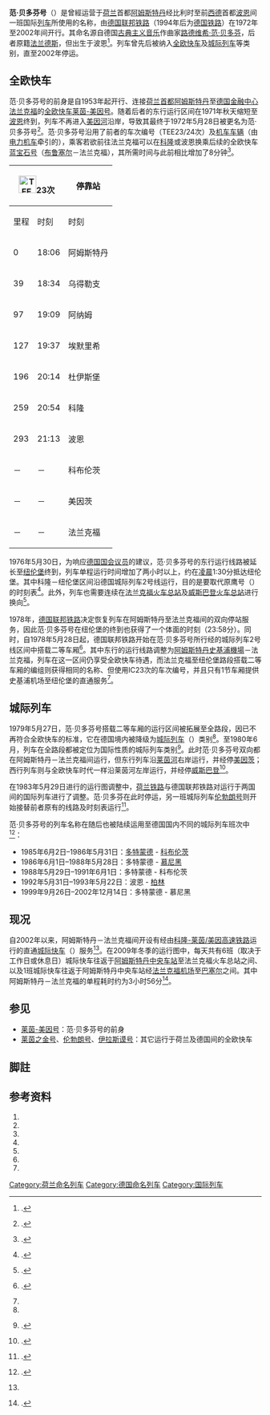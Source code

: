 {{Infobox rail service
| box_width       = 
| name            = 范·贝多芬号
| logo            = 
| logo_width      = 
| image           =
| image_width     = 
| caption         =  
| type            = [[全欧快车|全欧快车]]（1972–1979）<br>[[城际列车_(欧洲)|城际列车]]（1979–2002）
| status          =  
| locale          = {{GER}}、{{NED}}
| predecessor     = [[莱茵-美因号|莱茵-美因号]]
| first           = {{start date|1972|05|28|df=y}}
| last            = {{end date|2002|12|14|df=y}}
| successor       = 
| operator        = [[德国联邦铁路|德国联邦铁路]]/[[德国铁路|德国铁路]] 
| formeroperator  = 
| ridership       = 
| start           = 
| stops           = 
| end             =
| distance        = 
| journeytime     = 
| frequency       = 
| trainnumber     = 
| line_used       = 
| class           = 
| access          = 
| seating         = 
| sleeping        = 
| autorack        = 
| catering        = 
| observation     =
| entertainment   = 
| baggage         = 
| otherfacilities = 
| stock           = 
| gauge           = {{railgauge|sg}}
| el              = 1500[[伏特|伏]][[直流电|直流电]]（荷兰）<br>15千伏16⅔[[赫兹|赫兹]][[交流电|交流电]]（德国）
| speed           = 
| owners          = 
| routenumber     = 
| map             = [[File:TEE_Van_Beethoven_in_Intercity_network.svg|thumb]]
| map_state       =  show
}}

'''范·贝多芬号'''（{{lang-de|'''''Van Beethoven'''''}}）是曾經运营于[[荷兰|荷兰]]首都[[阿姆斯特丹|阿姆斯特丹]]经比利时至前[[西德|西德]]首都[[波恩|波恩]]间一班国际[[列车|列车]]所使用的名称，由[[德国联邦铁路|德国联邦铁路]]（1994年后为[[德国铁路|德国铁路]]）在1972年至2002年间开行。其命名源自德国[[古典主义音乐|古典主义音乐]]作曲家[[路德维希·范·贝多芬|路德维希·范·贝多芬]]，后者原籍[[法兰德斯|法兰德斯]]，但出生于波恩<ref group="註">{{harvnb|Mertens|Malaspina|2007|p=326}}.</ref>。列车曾先后被纳入[[全欧快车|全欧快车]]及[[城际列车_(欧洲)|城际列车]]等类别，直至2002年停运。

==全欧快车==
范·贝多芬号的前身是自1953年起开行、连接[[荷兰|荷兰]][[首都|首都]][[阿姆斯特丹|阿姆斯特丹]]至[[德国|德国]][[金融中心|金融中心]][[法兰克福|法兰克福]]的[[全欧快车|全欧快车]][[莱茵-美因号|莱茵-美因号]]。随着后者的东行运行区间在1971年秋天缩短至[[波恩|波恩]]终到，列车不再进入[[美因河|美因河]]沿岸，导致其最终于1972年5月28日被更名为范·贝多芬号<ref group="註">{{harvnb|Hajt|2001|p=74}}.</ref>。范·贝多芬号沿用了前者的车次编号（TEE23/24次）及[[铁路车辆|机车车辆]]（由[[电力机车|电力机车]]牵引的{{link-de|莱茵的黄金型车厢|Rheingold-Wagen}}），乘客若欲前往法兰克福可以在[[科隆|科隆]]或波恩换乘后续的全欧快车[[蓝宝石号|蓝宝石号]]（[[布鲁塞尔|布鲁塞尔]]－法兰克福），其所需时间与此前相比增加了8分钟<ref group="註">{{harvnb|Goette|2008|p=79}}.</ref>。

{| class="wikitable"
! colspan="2"|[[File:TEE.png|35px]]23次
! rowspan="2"|停靠站
! colspan="2"|[[File:TEE.png|35px]]22次
|-
!里程!!时刻!!时刻!!里程
|-
|0||18:06||{{flagicon|NED}} 阿姆斯特丹||11:52||482
|-
|39||18:34||{{flagicon|NED}} 乌得勒支||11:26||443
|-
|97||19:09||{{flagicon|NED}} 阿纳姆||10:53||385
|-
|127||19:37||{{flagicon|GER}} 埃默里希||10:32||355
|-
|196||20:14||{{flagicon|GER}} 杜伊斯堡||09:51||286
|-
|259||20:54||{{flagicon|GER}} 科隆||09:14||223
|-
|293||21:13||{{flagicon|GER}} 波恩||08:51||189
|-
|－||－||{{flagicon|GER}} 科布伦茨||08:14||130
|-
|－||－||{{flagicon|GER}} 美因茨||07:24||38
|-
|－||－||{{flagicon|GER}} 法兰克福||07:00||0
|}

1976年5月30日，为响应[[德国国会|德国国会]][[议员|议员]]的建议，范·贝多芬号的东行运行线路被延长至[[纽伦堡|纽伦堡]]终到，列车单程运行时间增加了两小时以上，约在[[凌晨|凌晨]]1:30分抵达纽伦堡。其中科隆－纽伦堡区间沿德国城际列车2号线运行，目的是要取代原鹰号（{{lang|de|''Adler''}}）的时刻表<ref group="註">{{harvnb|Scharf|Ernst|1983|p=403}}.</ref>。此外，列车也需要连续在[[法兰克福火车总站|法兰克福火车总站]]及[[威斯巴登火车总站|威斯巴登火车总站]]进行换向<ref group="註" name="pp326">{{harvnb|Mertens|Malaspina|2007|pp=326-328}}.</ref>。

1978年，[[德国联邦铁路|德国联邦铁路]]决定恢复列车在阿姆斯特丹至法兰克福间的双向停站服务，因此范·贝多芬号在纽伦堡的终到也获得了一个体面的时刻（23:58分）。同时，自1978年5月28日起，德国联邦铁路开始在范·贝多芬号所行经的城际列车2号线区间中搭载二等车厢<ref group="註">{{harvnb|Goette|2008|p=81}}.</ref>。其中东行的运行线路调整为[[阿姆斯特丹史基浦機場|阿姆斯特丹史基浦機場]]－法兰克福，列车在这一区间仍享受全欧快车待遇，而法兰克福至纽伦堡路段搭载二等车厢的编组则获得相同的名称、但使用IC23次的车次编号，并且只有1节车厢提供史基浦机场至纽伦堡的直通服务<ref group="註" name="pp326"/>。

==城际列车==
1979年5月27日，范·贝多芬号搭载二等车厢的运行区间被拓展至全路段，因已不再符合全欧快车的标准，它在德国境内被降级为[[城际列车_(欧洲)|城际列车]]（{{lang|en|IC}}）类别<ref group="註" name="pp326"/>。至1980年6月，列车在全路段都被定位为国际性质的城际列车类别<ref group="註">{{harvnb|Malaspina|2006|pp=16-19}}.</ref>。此时范·贝多芬号双向都在阿姆斯特丹－法兰克福间运行，但东行列车沿[[莱茵河|莱茵河]]右岸运行，并经停[[美因茨|美因茨]]；西行列车则与全欧快车时代一样沿莱茵河左岸运行，并经停[[威斯巴登|威斯巴登]]<ref group="註">{{harvnb|Scharf|Ernst|1983|p=451}}.</ref>。

在1983年5月29日进行的运行图调整中，[[荷兰铁路|荷兰铁路]]与德国联邦铁路对运行于两国间的国际列车进行了调整。范·贝多芬在此时停运，另一班城际列车[[伦勃朗号|伦勃朗号]]则开始接替前者原有的线路及时刻表运行<ref group="註" name="p99">{{harvnb|Malaspina|2005|p=99}}.</ref>。

范·贝多芬号的列车名称在随后也被陆续运用至德国国内不同的城际列车班次中<ref group="註">{{harvnb|Mertens|Malaspina|2007|p=328}}.</ref>：

*1985年6月2日–1986年5月31日：[[多特蒙德|多特蒙德]] - [[科布伦茨|科布伦茨]]
*1986年6月1日–1988年5月28日：多特蒙德 - [[慕尼黑|慕尼黑]]
*1988年5月29日–1991年6月1日：多特蒙德 - 科布伦茨
*1992年5月31日–1993年5月22日：波恩 - [[柏林|柏林]]
*1999年9月26日–2002年12月14日：多特蒙德 - 慕尼黑

==现况==
自2002年以来，阿姆斯特丹－法兰克福间开设有经由[[科隆-莱茵/美因高速铁路|科隆-莱茵/美因高速铁路]]运行的直通[[城际快车|城际快车]]（{{lang|de|ICE}}）服务<ref group="註" name="p99"/>。在2009年冬季的运行图中，每天共有6班（取决于工作日或休息日）城际快车往返于[[阿姆斯特丹中央车站|阿姆斯特丹中央车站]]至法兰克福火车总站之间、以及1班城际快车往返于阿姆斯特丹中央车站经[[法兰克福机场|法兰克福机场]]至[[巴塞尔|巴塞尔]]之间。其中阿姆斯特丹－法兰克福的单程耗时约为3小时56分<ref group="註">{{harvnb|Cook|2009|p=28}}.</ref>。

==参见==
* [[莱茵-美因号|莱茵-美因号]]：范·贝多芬号的前身
* [[萊茵之金號列車|莱茵之金号]]、[[伦勃朗号|伦勃朗号]]、[[伊拉斯谟号|伊拉斯谟号]]：其它运行于荷兰及德国间的全欧快车

==脚註==
{{refbegin|3}}
{{NoteFoot}}
{{refend}}

==参考资料==
{{refbegin}}
# {{fr}}{{citation | first= Maurice |last=Mertens|first2=Jean-Pierre |last2=Malaspina | title= ''La Légende des Trans Europ Express'' | publisher= LR Presse | location= Vannes | year= 2007 | ISBN= 978-29-036514-5-9 | id= TEEFR}}
# {{fr}}{{citation |first=Jean-Pierre |last=Malaspina | title= ''Train d'Europe Tome 2'' | publisher= La Vie du Rail | location= Les Mesnuls | year= 2006 | ISBN= 2-915034-49-4}}
# {{fr}}{{citation |first=Jean-Pierre |last=Malaspina | title= ''Train d'Europe Tome 1'' | publisher= La Vie du Rail | location= Les Mesnuls | year= 2005 | ISBN= 2-915034-48-6}}
# {{de}}{{citation | first= Peter |last=Goette | title= ''TEE Züge in Deutschland'' | publisher= EK Verlag | location= Freiburg | year= 2008 | ISBN= 978-3-88255-698-8 | id= TEEDE}}
# {{de}}{{citation | first= Jörg |last=Hajt | title= ''Das grosse TEE-Buch'' | publisher= Heel | location =Bonn/Königswinter | year= 2001 | ISBN= 3-89365-948-X | id= Hajt}}
# {{de}}{{citation | first= Hans-Wolfgang |last=Scharf |first2=Friedhelm |last2=Ernst | title= ''Vom Fernschnellzug nach Intercity'' | publisher= Eisenbahn-Kurier | location= Freiburg | year= 1983 | ISBN= 3-88255-751-6}}
# {{en}}{{citation | first= Thomas |last=Cook | title= ''Thomas Cook Continental Timetable (December 1–31, 2009 edition)'' | publisher= Thomas Cook Group | location= Peterborough | year= 2009|ISSN=0952-620X}}
{{refend}}

{{全欧快车列车|state = expanded}}

{{DEFAULTSORT:Van Beethoven}}
[[Category:荷兰命名列车|Category:荷兰命名列车]]
[[Category:德国命名列车|Category:德国命名列车]]
[[Category:国际列车|Category:国际列车]]